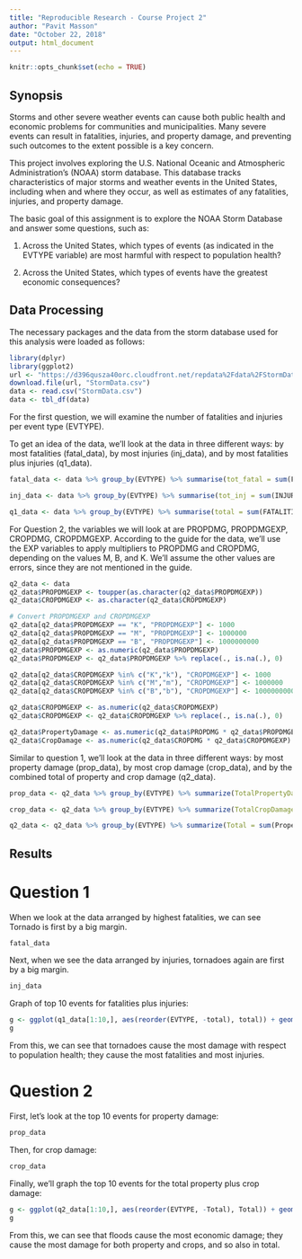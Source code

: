 ---
title: "Reproducible Research - Course Project 2"
author: "Pavit Masson"
date: "October 22, 2018"
output: html_document
---

```{r setup, include=FALSE}
knitr::opts_chunk$set(echo = TRUE)
```

## Synopsis

Storms and other severe weather events can cause both public health and economic problems for communities and municipalities. Many severe events can result in fatalities, injuries, and property damage, and preventing such outcomes to the extent possible is a key concern.

This project involves exploring the U.S. National Oceanic and Atmospheric Administration's (NOAA) storm database. This database tracks characteristics of major storms and weather events in the United States, including when and where they occur, as well as estimates of any fatalities, injuries, and property damage.

The basic goal of this assignment is to explore the NOAA Storm Database and answer some questions, such as:

1. Across the United States, which types of events (as indicated in the \color{red}{\verb|EVTYPE|}EVTYPE variable) are most harmful with respect to population health?

2. Across the United States, which types of events have the greatest economic consequences?

## Data Processing

The necessary packages and the data from the storm database used for this analysis were loaded as follows:

```{r}
library(dplyr)
library(ggplot2)
url <- "https://d396qusza40orc.cloudfront.net/repdata%2Fdata%2FStormData.csv.bz2"
download.file(url, "StormData.csv")
data <- read.csv("StormData.csv")
data <- tbl_df(data)
```

For the first question, we will examine the number of fatalities and injuries per event type (EVTYPE).

To get an idea of the data, we'll look at the data in three different ways: by most fatalities (fatal_data), by most injuries (inj_data), and by most fatalities plus injuries (q1_data).

```{r}
fatal_data <- data %>% group_by(EVTYPE) %>% summarise(tot_fatal = sum(FATALITIES)) %>% arrange(desc(tot_fatal))

inj_data <- data %>% group_by(EVTYPE) %>% summarise(tot_inj = sum(INJURIES)) %>% arrange(desc(tot_inj))

q1_data <- data %>% group_by(EVTYPE) %>% summarise(total = sum(FATALITIES) + sum(INJURIES)) %>% arrange(desc(total))
```

For Question 2, the variables we will look at are PROPDMG, PROPDMGEXP, CROPDMG, CROPDMGEXP. According to the guide for the data, we'll use the EXP variables to apply multipliers to PROPDMG and CROPDMG, depending on the values M, B, and K. We'll assume the other values are errors, since they are not mentioned in the guide.

```{r}
q2_data <- data
q2_data$PROPDMGEXP <- toupper(as.character(q2_data$PROPDMGEXP))
q2_data$CROPDMGEXP <- as.character(q2_data$CROPDMGEXP)

# Convert PROPDMGEXP and CROPDMGEXP
q2_data[q2_data$PROPDMGEXP == "K", "PROPDMGEXP"] <- 1000
q2_data[q2_data$PROPDMGEXP == "M", "PROPDMGEXP"] <- 1000000
q2_data[q2_data$PROPDMGEXP == "B", "PROPDMGEXP"] <- 1000000000
q2_data$PROPDMGEXP <- as.numeric(q2_data$PROPDMGEXP)
q2_data$PROPDMGEXP <- q2_data$PROPDMGEXP %>% replace(., is.na(.), 0)

q2_data[q2_data$CROPDMGEXP %in% c("K","k"), "CROPDMGEXP"] <- 1000
q2_data[q2_data$CROPDMGEXP %in% c("M","m"), "CROPDMGEXP"] <- 1000000
q2_data[q2_data$CROPDMGEXP %in% c("B","b"), "CROPDMGEXP"] <- 1000000000

q2_data$CROPDMGEXP <- as.numeric(q2_data$CROPDMGEXP)
q2_data$CROPDMGEXP <- q2_data$CROPDMGEXP %>% replace(., is.na(.), 0)

q2_data$PropertyDamage <- as.numeric(q2_data$PROPDMG * q2_data$PROPDMGEXP)
q2_data$CropDamage <- as.numeric(q2_data$CROPDMG * q2_data$CROPDMGEXP)
```

Similar to question 1, we'll look at the data in three different ways: by most property damage (prop_data), by most crop damage (crop_data), and by the combined total of property and crop damage (q2_data).

```{r}
prop_data <- q2_data %>% group_by(EVTYPE) %>% summarize(TotalPropertyDamage = sum(PropertyDamage)) %>% arrange(desc(TotalPropertyDamage)) 

crop_data <- q2_data %>% group_by(EVTYPE) %>% summarize(TotalCropDamage = sum(CropDamage)) %>% arrange(desc(TotalCropDamage))

q2_data <- q2_data %>% group_by(EVTYPE) %>% summarize(Total = sum(PropertyDamage) + sum(CropDamage)) %>% arrange(desc(Total))
```

## Results

# Question 1

When we look at the data arranged by highest fatalities, we can see Tornado is first by a big margin. 
```{r}
fatal_data
```

Next, when we see the data arranged by injuries, tornadoes again are first by a big margin.
```{r}
inj_data
```

Graph of top 10 events for fatalities plus injuries:
```{r}
g <- ggplot(q1_data[1:10,], aes(reorder(EVTYPE, -total), total)) + geom_bar(stat="identity") +  theme(axis.text.x = element_text(angle = 90)) + xlab("Event Type") + ylab("Number of Fatalities and Injuries") + ggtitle("Fatalities and Injuries by Event Type")
g
```

From this, we can see that tornadoes cause the most damage with respect to population health; they cause the most fatalities and most injuries.

# Question 2

First, let's look at the top 10 events for property damage:
```{r}
prop_data
```

Then, for crop damage:
```{r}
crop_data
```

Finally, we'll graph the top 10 events for the total property plus crop damage:

```{r}
g <- ggplot(q2_data[1:10,], aes(reorder(EVTYPE, -Total), Total)) + geom_bar(stat="identity") +  theme(axis.text.x = element_text(angle = 90)) + xlab("Event Type") + ylab("Total Property and Crop Damage") + ggtitle("Property and Crop Damage ($) by Event Type")
g
```

From this, we can see that floods cause the most economic damage; they cause the most damage for both property and crops, and so also in total. 

